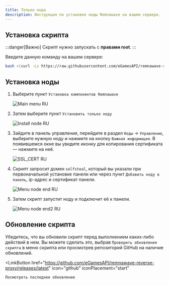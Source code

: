 ---
title: Только нода
description: Инструкция по установке ноды Remnawave на вашем сервере.
---


## Установка скрипта

:::danger[Важно]
Скрипт нужно запускать с **правами root**.
:::

Введите данную команду на вашем сервере:

```bash
bash <(curl -Ls https://raw.githubusercontent.com/eGamesAPI/remnawave-reverse-proxy/refs/heads/main/install_remnawave.sh)
```

## Установка ноды

<Steps>

1. Выберите пункт `Установка компонентов Remnawave`

    ![Main menu RU](https://raw.githubusercontent.com/eGamesAPI/remnawave-reverse-proxy/refs/heads/main/docs/src/assets/ru/main_menu.png)

2. Затем выберите пункт `Установить только ноду`

    ![Install node RU](https://raw.githubusercontent.com/eGamesAPI/remnawave-reverse-proxy/refs/heads/main/docs/src/assets/ru/install_node.png)

3. Зайдите в панель управления, перейдите в раздел `Ноды` → `Управление`, выберите нужную ноду и нажмите на кнопку `Важная информация`. В появившемся окне вы увидите иконку для копирования сертификата — нажмите на неё.

    ![SSL_CERT RU](https://raw.githubusercontent.com/eGamesAPI/remnawave-reverse-proxy/refs/heads/main/docs/src/assets/ru/ssl_cert.png)

4. Скрипт запросит домен `selfsteal`, который вы указали при первоначальной установке панели или через пункт `Добавить ноду в панель`, ip-адрес и сертификат панели.

    ![Menu node end RU](https://raw.githubusercontent.com/eGamesAPI/remnawave-reverse-proxy/refs/heads/main/docs/src/assets/ru/menu_node_end.png)

5. Затем скрипт запустит ноду и подключит её к панели.

    ![Menu node end2 RU](https://raw.githubusercontent.com/eGamesAPI/remnawave-reverse-proxy/refs/heads/main/docs/src/assets/ru/menu_node_end2.png)

</Steps>

## Обновление скрипта

Убедитесь, что вы обновили скрипт перед выполнением каких-либо действий в нем. Вы можете сделать это, выбрав `Проверить обновления скрипта` в меню скрипта или просмотрев репозиторий GitHub на наличие обновлений.

<LinkButton
    href="https://github.com/eGamesAPI/remnawave-reverse-proxy/releases/latest"
    icon="github"
    iconPlacement="start"
>
    Посмотреть последнее обновление
</LinkButton>
